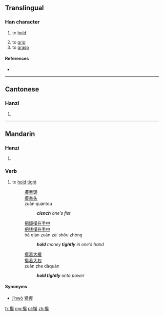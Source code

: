 ==Translingual==

===Han character===
{{Han char|rn=64|rad=手|as=20|sn=23|four=58093|canj=QHBF|ids=⿰扌纂}}

# {{context|colloquial|lang=zh}} to [[hold]]
# to [[grip]]
# to [[grasp]]

====References====
* {{Han ref|kx=0464.200|dkj=13038|dj=0813.210|hdz=31990.070|uh=6525|ud=25893|bh=F7DD|bd=63453}}

----

==Cantonese==

===Hanzi===
{{yue-hanzi|jyut=[[zaan6]]|y=jaan6}}

# {{defn|lang=yue|sort=手20}}

----

==Mandarin==
{{zh-forms}}

===Hanzi===
{{cmn-hanzi|pin=[[zuàn]] ([[zuan4]])|wg=tsuan<sup>4</sup>}}

# {{defn|lang=cmn|sort=手20}}

===Verb===
{{cmn-verb|ts|pin=zuàn|pint=zuan4}}

# to [[hold]] [[tight]]
#: [[攥]][[拳頭]]
#: [[攥]][[拳头]]
#: zuàn quántou
#:: '''''clench''' one's fist''
#: [[把]][[錢]][[攥]][[在]][[手]][[中]]
#: [[把]][[钱]][[攥]][[在]][[手]][[中]]
#: bǎ qián zuàn zài shǒu zhōng
#:: '''''hold''' money '''tightly''' in one's hand''
#: [[攥]][[着]][[大權]]
#: [[攥]][[着]][[大权]]
#: zuàn zhe dàquán
#:: '''''hold tightly''' onto power''

====Synonyms====
* [[jǐnwò]] [[紧握]]

[[fr:攥]]
[[mg:攥]]
[[pl:攥]]
[[zh:攥]]